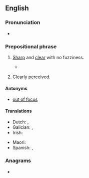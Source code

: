 ==English==

===Pronunciation===
* {{audio|en|en-au-in focus.ogg|Audio (AU)}}

===Prepositional phrase===
{{en-PP}}

# {{lb|en|of an image}} [[sharp|Sharp]] and [[clear]] with no fuzziness.
#* {{quote-journal|en|year=2013|month=July-August|author=[http://www.americanscientist.org/authors/detail/catherine-clabby Catherine Clabby]
|magazine={{w|American Scientist}}|title=[http://www.americanscientist.org/issues/pub/2013/4/focus-on-everything Focus on Everything]
|passage=Not long ago, it was difficult to produce photographs of tiny creatures with every part '''in focus'''. That’s because the lenses that are excellent at magnifying tiny subjects produce a narrow depth of field.}}
# {{lb|en|idiomatic|of one's thoughts}} Clearly perceived.
#: {{ux|en|As he spoke the plan became '''in focus'''.}}

====Antonyms====
* {{sense|clearly visible}} [[out of focus]]

====Translations====
{{trans-top|sharp and clearly visible}}
* Dutch: {{t+|nl|scherpgesteld}}, {{t+|nl|scherp}}
* Galician: {{t|gl|enfocado|m}}, {{t|gl|enfocada|f}}
* Irish: {{t|ga|i bhfócas}}
{{trans-mid}}
* Maori: {{t|mi|ngangahu}}
* Spanish: {{t+|es|enfocado|m}}, {{t+|es|enfocada|f}}
{{trans-bottom}}

===Anagrams===
* {{anagrams|en|a=cfinosu|uncoifs}}